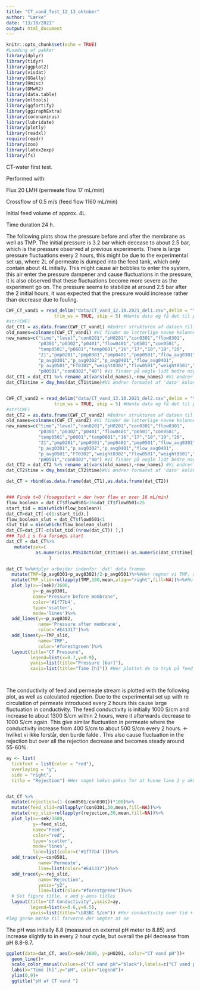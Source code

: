 ```yaml
---
title: "CT_vand_Test_12_13_oktober"
author: "Lærke"
date: "13/10/2021"
output: html_document
---
```


```r
knitr::opts_chunk$set(echo = TRUE)
#Loading af pakker 
library(dplyr)
library(tidyr)
library(ggplot2)
library(visdat)
library(GGally)
library(Hmisc)
library(DMwR2)
library(data.table)
library(mltools)
library(ggfortify)
library(ggiraphExtra)
library(coronavirus)
library(lubridate)
library(plotly)
library(readxl)
require(readr)
library(zoo)
library(latex2exp)
library(fs)
```

CT-water first test. 

Performed with:

Flux 20 LMH (permeate flow 17 mL/min)

Crossflow of 0.5 m/s (feed flow 1160 mL/min) 

Initial feed volume of approx. 4L. 

Time duration 24 h. 

The following plots show the pressure before and after the membrane as well as TMP. The initial pressure is 3.2 bar which decease to about 2.5 bar, which is the pressure observed at previous experiments. There is large pressure fluctuations every 2 hours, this might be due to the experimental set up, where 2L of permeate is dumped into the feed tank, which only contain about 4L initially. This might cause air bobbles to enter the system, this air enter the pressure dampener and cause fluctuations in the pressure, it is also observed that these fluctuations become more severe as the experiment go on. 
The pressure seems to stabilize at around 2.5 bar after the 2 initial hours, it was expected that the pressure would increase rather than decrease due to fouling. 

```R

CWF_CT_vand1 = read_delim("data/CT_vand_12.10.2021_del1.csv",delim = "\t", escape_double = FALSE, 
                  trim_ws = TRUE, skip = 5) #Hente data og få det til passe ned i en tabel
#str(CWF)
dat_CT1 = as.data.frame(CWF_CT_vand1) #Ændrer strukturen af dataen til noget vi kan arbejde med
old_names=colnames(CWF_CT_vand1) #Vi finder de latterlige navne kolonnerne i dataen har 
new_names=c("time","level","con0201","pH0201","con0301","flow0301",
            "p0301","p0302","p0401","flow0401","p0501","con0501",
            "temp0501","p0601","temp0601","16","17","18","19","20",
            "21","pmp0201","pmp0301","pmp0401","pmp0501","flow_avg0301",
            "p_avg0301","p_avg0302","p_avg0401","flow_avg0401",
            "p_avg0501","FT0302","weight0302","flow0501","weight0501","36","pH0301",
            "pH0501","con0302","40") #Vi finder på nogle lidt bedre nogle
dat_CT1 = dat_CT1 %>% rename_at(vars(old_names),~new_names) #Vi ændrer navnene til de nye
dat_CT1$time = dmy_hms(dat_CT1$time)#Vi ændrer formatet af 'dato' kolonnen til et standard format for tid og datoer istedet for at det bare er noget tekst


CWF_CT_vand2 = read_delim("data/CT_vand_13.10.2021_del2.csv",delim = "\t", escape_double = FALSE, 
                  trim_ws = TRUE, skip = 5) #Hente data og få det til passe ned i en tabel
#str(CWF)
dat_CT2 = as.data.frame(CWF_CT_vand2) #Ændrer strukturen af dataen til noget vi kan arbejde med
old_names=colnames(CWF_CT_vand2) #Vi finder de latterlige navne kolonnerne i dataen har 
new_names=c("time","level","con0201","pH0201","con0301","flow0301",
            "p0301","p0302","p0401","flow0401","p0501","con0501",
            "temp0501","p0601","temp0601","16","17","18","19","20",
            "21","pmp0201","pmp0301","pmp0401","pmp0501","flow_avg0301",
            "p_avg0301","p_avg0302","p_avg0401","flow_avg0401",
            "p_avg0501","FT0302","weight0302","flow0501","weight0501","36","pH0301",
            "pH0501","con0302","40") #Vi finder på nogle lidt bedre nogle
dat_CT2 = dat_CT2 %>% rename_at(vars(old_names),~new_names) #Vi ændrer navnene til de nye
dat_CT2$time = dmy_hms(dat_CT2$time)#Vi ændrer formatet af 'dato' kolonnen til et standard format for tid og datoer istedet for at det bare er noget tekst

dat_CT = rbind(as.data.frame(dat_CT1),as.data.frame(dat_CT2))


### Finde t=0 (fosøgsstart = der hvor flow er over 16 mL/min)
flow_boolean = dat_CT$flow0501>16&dat_CT$flow0501<25
start_tid = min(which(flow_boolean))
dat_CT=dat_CT[-c(1:start_tid),]
flow_boolean_slut = dat_CT$flow0501<1
slut_tid = min(which(flow_boolean_slut))
dat_CT=dat_CT[-c(slut_tid:(nrow(dat_CT)) ),]
### Tid i s fra forsøgs start
dat_CT = dat_CT%>%
   mutate(sek=(
           as.numeric(as.POSIXct(dat_CT$time))-as.numeric(dat_CT$time[1], format='%Y-%m-%d %H:%M:%S'))
                )  

dat_CT %>%#dplyr arbejder indenfor 'dat' data framen
  mutate(TMP=(p_avg0301+p_avg0302)/2-p_avg0501)%>%#Her regner vi TMP, som dplyr husker nu er en del af den data
  mutate(TMP_slid=rollapply(TMP,100,mean,align="right",fill=NA))%>%#Nu tager vi et glidende gennemsnit
  plot_ly(x=~(sek)/3600,
          y=~p_avg0301,
          name="Pressure before membrane",
          color='#1f77b4',
          type='scatter',
          mode='lines')%>%
  add_lines(y=~p_avg0302,
            name='Pressure after membrane',
            color='#E41317')%>%
  add_lines(y=~TMP_slid,
            name='TMP',
            color='#forestgreen')%>%
  layout(title="CT Pressure",
         legend=list(x=0.7,y=0.9),
         yaxis=list(title="Pressure [bar]"),
         xaxis=list(title="Time [h]")) #Her plottet de to tryk på feed siden plus et TMP




```

The conductivity of feed and permeate stream is plotted with the following plot, as well as calculated rejection. 
Due to the experimental set up with re circulation of permeate introduced every 2 hours this cause large fluctuation in conductivity. The feed conductivity is initially 1000 \mu S/cm and increase to about 1300 \mu S/cm within 2 hours, were it afterwards decrease to 1000 \mu S/cm again.
This give similar fluctuation in permeate where the conductivity increase from 400 \mu S/cm to about 500 \mu S/cm every 2 hours. <- hvilket vi ikke forstår, den burde falde . 
This also cause fluctuation in the rejection but over all the rejection decrease and becomes steady around 55-60%.

```R
ay <- list(
  tickfont = list(color = "red"),
  overlaying = "y",
  side = "right",
  title = "Rejection") #Her noget hokus-pokus for at kunne lave 2 y akser


dat_CT %>%
  mutate(rejection=(1-(con0501/con0301))*100)%>%
  mutate(feed_slid=rollapplyr(con0301,30,mean,fill=NA))%>%
  mutate(rej_slid=rollapplyr(rejection,30,mean,fill=NA))%>%
  plot_ly(x=~sek/3600,
          y=~feed_slid,
          name="Feed",
          color="red",
          type='scatter',
          mode='lines',
          line=list(color=('#1f77b4')))%>%
  add_trace(y=~con0501,
            name='Permeate',
            line=list(color="#E41317"))%>%
  add_trace(y=~rej_slid,
            name='Rejection',
            yaxis="y2",
            line=list(color="#forestgreen"))%>%
  # Set figure title, x and y-axes titles
  layout(title="CT Conductivity",yaxis2=ay,
         legend=list(x=0.6,y=0.5),
         yaxis=list(title="\U03BC S/cm")) #Her conductivity over tid + en form for rejection, 
#læg gerne mærke til farverne der nægter at se


```

The pH was initially 8.8 (measured on external pH meter to 8.85) and increase slightly to in every 2 hour cycle, but overall the pH decrease from pH 8.8-8.7.

```r

ggplot(data=dat_CT, aes(x=sek/3600, y=pH0201, color="CT vand pH"))+
  geom_line()+
  scale_color_manual(values=c("CT vand pH"="black"),labels=c("CT vand pH"))+
  labs(x="Time [h]",y="pH", color="Legend")+
  ylim(0,9)+
  ggtitle("pH af CT vand ")


```